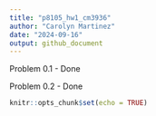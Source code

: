 ```yaml
---
title: "p8105_hw1_cm3936"
author: "Carolyn Martinez"
date: "2024-09-16"
output: github_document 
---
```


Problem 0.1 - Done 

Problem 0.2 - Done 

```r
knitr::opts_chunk$set(echo = TRUE)
```

